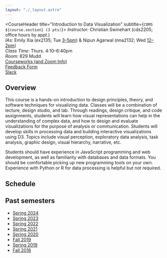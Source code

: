 ```yaml
---
layout: "./_layout.astro"
---
```


<CourseHeader title="Introduction to Data Visualization" subtitle={`COMS ${course.section} (3 pts)`}>
    _Instructor:_ Christian Swinehart (cds2205; office hours by appt.)<br />
    _IAs:_ Emily Xia (ex2135; Tue [3–5pm](https://calendar.app.google/)) & Nipun Agarwal (nna2132; Wed [12–2pm](https://calendar.app.google/H81ixzptdUEwRUveA))<br />
    _Class Time:_ Thurs. 4:10–6:40pm<br />
    _Room:_ 829 Mudd<br />
    <a href={links.canvas}>Courseworks (and Zoom Info)</a><br />
    <a href={links.forms.feedback}>Feedback Form</a><br />
    <a href={links.slack}>Slack</a>
</CourseHeader>

## Overview

This course is a hands-on introduction to design principles, theory, and software techniques for visualizing data. Classes will be a combination of lecture, design studio, and lab. Through readings, design critique, and code assignments, students will learn how visual representations can help in the understanding of complex data, and how to design and evaluate visualizations for the purpose of analysis or communication. Students will develop skills in processing data and building interactive visualizations using D3. Topics include visual perception, exploratory data analysis, task analysis, graphic design, visual hierarchy, narrative, etc.

Students should have experience in JavaScript programming and web development, as well as familiarity with databases and data formats. You should be comfortable picking up new programming tools on your own. Experience with Python or R for data processing is helpful but not required.

## Schedule

<Schedule data={schedule} due="Wed." />

## Past semesters

- [Spring 2024](/2024s_w4995/)
- [Spring 2023](/2023s_w4995/)
- [Spring 2022](/2022s_w4995/)
- [Spring 2021](/2021s_w4995/)
- [Spring 2020](/2020s_w4995/)
- [Fall 2019](/2019f_w4995/)
- [Spring 2019](/2019s_w4995)
- [Fall 2018](/2018f_w4995)

